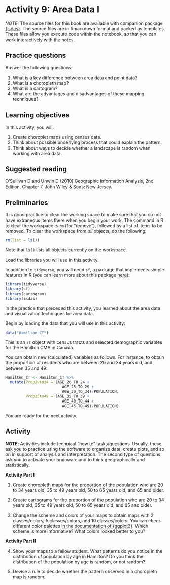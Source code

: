# Activity 9: Area Data I

*NOTE*: The source files for this book are available with companion package [{isdas}](https://paezha.github.io/isdas/). The source files are in Rmarkdown format and packed as templates. These files allow you execute code within the notebook, so that you can work interactively with the notes. 

## Practice questions

Answer the following questions:

1. What is a key difference between area data and point data?
2. What is a choropleth map?
3. What is a cartogram?
4. What are the advantages and disadvantages of these mapping techniques?

## Learning objectives

In this activity, you will:

1. Create choroplet maps using census data.
2. Think about possible underlying process that could explain the pattern.
3. Think about ways to decide whether a landscape is random when working with area data.

## Suggested reading

O'Sullivan D and Unwin D (2010) Geographic Information Analysis, 2nd Edition, Chapter 7. John Wiley & Sons: New Jersey.

## Preliminaries

It is good practice to clear the working space to make sure that you do not have extraneous items there when you begin your work. The command in R to clear the workspace is `rm` (for "remove"), followed by a list of items to be removed. To clear the workspace from _all_ objects, do the following:
```r
rm(list = ls())
```

Note that `ls()` lists all objects currently on the workspace.

Load the libraries you will use in this activity. 

In addition to `tidyverse`, you will need `sf`, a package that implements simple features in R (you can learn more about this package [here](https://cran.r-project.org/web/packages/sf/vignettes/sf1.html)):
```r
library(tidyverse)
library(sf)
library(cartogram)
library(isdas)
```

In the practice that preceded this activity, you learned about the area data and visualization techniques for area data.

Begin by loading the data that you will use in this activity:
```r
data("Hamilton_CT")
```

This is an `sf` object with census tracts and selected demographic variables for the Hamilton CMA in Canada.

You can obtain new (calculated) variables as follows. For instance, to obtain the proportion of residents who are between 20 and 34 years old, and between 35 and 49:
```r
Hamilton_CT <- Hamilton_CT %>%
  mutate(Prop20to34 = (AGE_20_TO_24 + 
                         AGE_25_TO_29 + 
                         AGE_30_TO_34)/POPULATION, 
         Prop35to49 = (AGE_35_TO_39 + 
                         AGE_40_TO_44 + 
                         AGE_45_TO_49)/POPULATION)
```

You are ready for the next activity.

## Activity

**NOTE**: Activities include technical "how to" tasks/questions. Usually, these ask you to practice using the software to organize data, create plots, and so on in support of analysis and interpretation. The second type of questions ask you to activate your brainware and to think geographically and statistically.

::: {.infobox .software data-latex="{software}"}
**Activity Part I**
:::

1. Create choropleth maps for the proportion of the population who are 20 to 34 years old, 35 to 49 years old, 50 to 65 years old, and 65 and older.

2. Create cartograms for the proportion of the population who are 20 to 34 years old, 35 to 49 years old, 50 to 65 years old, and 65 and older.

3. Change the scheme and colors of your maps to obtain maps with 2 classes/colors, 5 classes/colors, and 10 classes/colors. You can check different color palettes [in the documentation of {ggplot2}](https://ggplot2.tidyverse.org/reference/scale_brewer.html). Which scheme is more informative? What colors looked better to you?

::: {.infobox .brainware data-latex="{brainware}"}
**Activity Part II**
:::

4. Show your maps to a fellow student. What patterns do you notice in the distribution of population by age in Hamilton? Do you think the distribution of the population by age is random, or not random?

5. Devise a rule to decide whether the pattern observed in a choropleth map is random.
